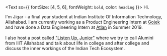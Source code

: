 <Text sx={{ fontSize: [4, 5, 6], fontWeight: `bold`, color: `heading` }}>
  Hi.
</Text>

I'm Jigar - a final year student at Indian Institute Of Information Technology, Allahabad. 
I am currently working as a Product Engineering Intern at [Gojek](https://gojek.io) and have done a Data Engineering Intern at [Atlan](https://atlan.com/) in Summer 2019. <br/> <br/>
I also host a post called ["Listen Up, Junior"](https://anchor.fm/listenup-junior) where we try to call Alumini from IIIT Allahabad and talk about life in college and after college and discuss the inner workings of the Indian Tech Ecosystem.

